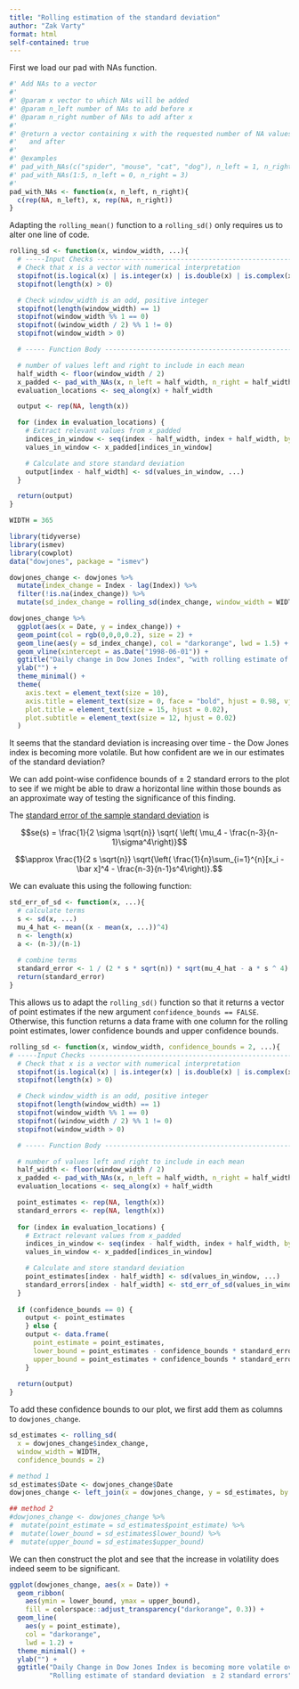 ```yaml
---
title: "Rolling estimation of the standard deviation"
author: "Zak Varty"
format: html
self-contained: true
---
```


First we load our pad with NAs function.

```r
#' Add NAs to a vector
#'
#' @param x vector to which NAs will be added
#' @param n_left number of NAs to add before x
#' @param n_right number of NAs to add after x
#'
#' @return a vector containing x with the requested number of NA values before 
#'   and after
#'
#' @examples
#' pad_with_NAs(c("spider", "mouse", "cat", "dog"), n_left = 1, n_right = 2)
#' pad_with_NAs(1:5, n_left = 0, n_right = 3)
#'
pad_with_NAs <- function(x, n_left, n_right){
  c(rep(NA, n_left), x, rep(NA, n_right))
}
```


Adapting the `rolling_mean()` function to a `rolling_sd()` only requires us to alter one line of code.

```r
rolling_sd <- function(x, window_width, ...){
  # -----Input Checks ----------------------------------------------------------
  # Check that x is a vector with numerical interpretation
  stopifnot(is.logical(x) | is.integer(x) | is.double(x) | is.complex(x))
  stopifnot(length(x) > 0)

  # Check window_width is an odd, positive integer
  stopifnot(length(window_width) == 1)
  stopifnot(window_width %% 1 == 0)
  stopifnot((window_width / 2) %% 1 != 0)
  stopifnot(window_width > 0)

  # ----- Function Body --------------------------------------------------------

  # number of values left and right to include in each mean
  half_width <- floor(window_width / 2)
  x_padded <- pad_with_NAs(x, n_left = half_width, n_right = half_width)
  evaluation_locations <- seq_along(x) + half_width

  output <- rep(NA, length(x))

  for (index in evaluation_locations) {
    # Extract relevant values from x_padded
    indices_in_window <- seq(index - half_width, index + half_width, by = 1)
    values_in_window <- x_padded[indices_in_window]

    # Calculate and store standard deviation
    output[index - half_width] <- sd(values_in_window, ...)
  }

  return(output)
}
```



```r
WIDTH = 365

library(tidyverse)
library(ismev)
library(cowplot)
data("dowjones", package = "ismev")

dowjones_change <- dowjones %>%
  mutate(index_change = Index - lag(Index)) %>%
  filter(!is.na(index_change)) %>% 
  mutate(sd_index_change = rolling_sd(index_change, window_width = WIDTH))

dowjones_change %>% 
  ggplot(aes(x = Date, y = index_change)) +
  geom_point(col = rgb(0,0,0,0.2), size = 2) +
  geom_line(aes(y = sd_index_change), col = "darkorange", lwd = 1.5) +
  geom_vline(xintercept = as.Date("1998-06-01")) +
  ggtitle("Daily change in Dow Jones Index", "with rolling estimate of standard deviation") +
  ylab("") +
  theme_minimal() +
  theme(
    axis.text = element_text(size = 10),
    axis.title = element_text(size = 0, face = "bold", hjust = 0.98, vjust = 2),
    plot.title = element_text(size = 15, hjust = 0.02),
    plot.subtitle = element_text(size = 12, hjust = 0.02)
  )
```
  
It seems that the standard deviation is increasing over time - the Dow Jones index is becoming more volatile. But how confident are we in our estimates of the standard deviation?

We can add point-wise confidence bounds of  ± 2 standard errors to the plot to see if we might be able to draw a horizontal line within those bounds as an approximate way of testing the significance of this finding. 

The [standard error of the sample standard deviation](https://stats.stackexchange.com/q/157305) is

$$se(s) = \frac{1}{2 \sigma \sqrt{n}} \sqrt{ \left( \mu_4 - \frac{n-3}{n-1}\sigma^4\right)}$$

$$\approx  \frac{1}{2 s \sqrt{n}} \sqrt{\left( \frac{1}{n}\sum_{i=1}^{n}[x_i - \bar x]^4 - \frac{n-3}{n-1}s^4\right)}.$$

We can evaluate this using the following function:

```r
std_err_of_sd <- function(x, ...){
  # calculate terms
  s <- sd(x, ...)
  mu_4_hat <- mean((x - mean(x, ...))^4)
  n <- length(x)
  a <- (n-3)/(n-1)
  
  # combine terms
  standard_error <- 1 / (2 * s * sqrt(n)) * sqrt(mu_4_hat - a * s ^ 4)
  return(standard_error)
}
```


This allows us to adapt the `rolling_sd()` function so that it returns a vector of point estimates if the new argument `confidence_bounds == FALSE`. Otherwise, this function returns a data frame with one column for the rolling point estimates, lower confidence bounds and upper confidence bounds. 

```r
rolling_sd <- function(x, window_width, confidence_bounds = 2, ...){
# -----Input Checks ----------------------------------------------------------
  # Check that x is a vector with numerical interpretation
  stopifnot(is.logical(x) | is.integer(x) | is.double(x) | is.complex(x))
  stopifnot(length(x) > 0)

  # Check window_width is an odd, positive integer
  stopifnot(length(window_width) == 1)
  stopifnot(window_width %% 1 == 0)
  stopifnot((window_width / 2) %% 1 != 0)
  stopifnot(window_width > 0)

  # ----- Function Body --------------------------------------------------------

  # number of values left and right to include in each mean
  half_width <- floor(window_width / 2)
  x_padded <- pad_with_NAs(x, n_left = half_width, n_right = half_width)
  evaluation_locations <- seq_along(x) + half_width

  point_estimates <- rep(NA, length(x))
  standard_errors <- rep(NA, length(x))
  
  for (index in evaluation_locations) {
    # Extract relevant values from x_padded
    indices_in_window <- seq(index - half_width, index + half_width, by = 1)
    values_in_window <- x_padded[indices_in_window]

    # Calculate and store standard deviation
    point_estimates[index - half_width] <- sd(values_in_window, ...)
    standard_errors[index - half_width] <- std_err_of_sd(values_in_window, ...)
  }
  
  if (confidence_bounds == 0) {
    output <- point_estimates
    } else {
    output <- data.frame(
      point_estimate = point_estimates,
      lower_bound = point_estimates - confidence_bounds * standard_errors,
      upper_bound = point_estimates + confidence_bounds * standard_errors)
    }
  
  return(output)
}
```

To add these confidence bounds to our plot, we first add them as columns to `dowjones_change`.

```r
sd_estimates <- rolling_sd(
  x = dowjones_change$index_change, 
  window_width = WIDTH, 
  confidence_bounds = 2)

# method 1
sd_estimates$Date <- dowjones_change$Date
dowjones_change <- left_join(x = dowjones_change, y = sd_estimates, by = "Date")

## method 2
#dowjones_change <- dowjones_change %>% 
#  mutate(point_estimate = sd_estimates$point_estimate) %>% 
#  mutate(lower_bound = sd_estimates$lower_bound) %>% 
#  mutate(upper_bound = sd_estimates$upper_bound)
```


We can then construct the plot and see that the increase in volatility does indeed seem to be significant.

```r
ggplot(dowjones_change, aes(x = Date)) + 
  geom_ribbon(
    aes(ymin = lower_bound, ymax = upper_bound), 
    fill = colorspace::adjust_transparency("darkorange", 0.3)) +
  geom_line(
    aes(y = point_estimate),
    col = "darkorange",
    lwd = 1.2) +
  theme_minimal() +
  ylab("") + 
  ggtitle("Daily Change in Dow Jones Index is becoming more volatile over time",
          "Rolling estimate of standard deviation  ± 2 standard errors")
```
 
 


